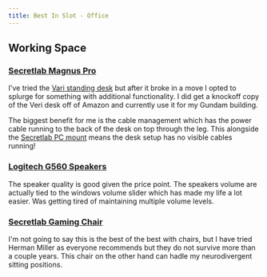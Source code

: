 ```yaml
---
title: Best In Slot - Office
---
```


## Working Space

### [Secretlab Magnus Pro](https://secretlab.co/pages/magnus-pro/)

I've tried the [Vari standing desk](https://www.vari.com/desks-and-tables/standing-desks/) but after it broke in a move I opted to splurge for something with additional functionality. I did get a knockoff copy of the Veri desk off of Amazon and currently use it for my Gundam building.

The biggest benefit for me is the cable management which has the power cable running to the back of the desk on top through the leg. This alongside the [Secretlab PC mount](https://secretlab.co/products/premium-pc-mount) means the desk setup has no visible cables running! 

### [Logitech G560 Speakers](https://www.logitech.com/en-us/shop/p/g560-rgb-gaming-speakers.980-001300/)

The speaker quality is good given the price point. The speakers volume are actually tied to the windows volume slider which has made my life a lot easier. Was getting tired of maintaining multiple volume levels.

### [Secretlab Gaming Chair](https://secretlab.co/pages/gaming-chairs)

I'm not going to say this is the best of the best with chairs, but I have tried Herman Miller as everyone recommends but they do not survive more than a couple years. This chair on the other hand can hadle my neurodivergent sitting positions.
